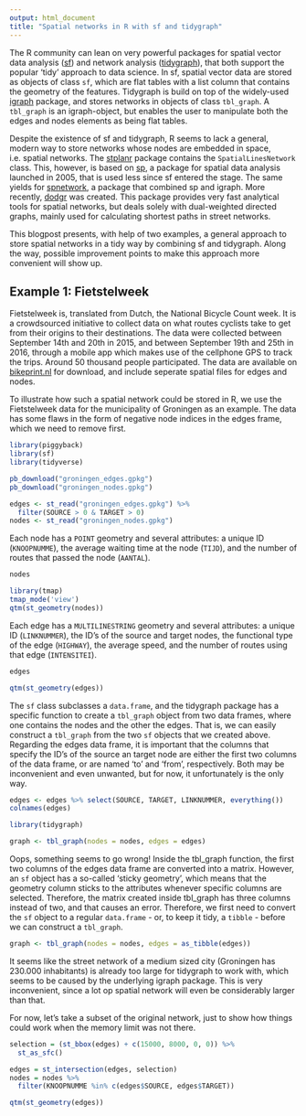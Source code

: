 ```yaml
---
output: html_document
title: "Spatial networks in R with sf and tidygraph"
---
```


The R community can lean on very powerful packages for spatial vector data analysis ([sf](https://github.com/r-spatial/sf)) and network analysis ([tidygraph](https://github.com/thomasp85/tidygraph)), that both support the popular 'tidy' approach to data science. In sf, spatial vector data are stored as objects of class `sf`, which are flat tables with a list column that contains the geometry of the features. Tidygraph is build on top of the widely-used [igraph](https://github.com/igraph/igraph) package, and stores networks in objects of class `tbl_graph`. A `tbl_graph` is an igraph-object, but enables the user to manipulate both the edges and nodes elements as being flat tables.

Despite the existence of sf and tidygraph, R seems to lack a general, modern way to store networks whose nodes are embedded in space, i.e. spatial networks. The [stplanr](https://github.com/ropensci/stplanr) package contains the `SpatialLinesNetwork` class. This, however, is based on [sp](https://github.com/edzer/sp/), a package for spatial data analysis launched in 2005, that is used less since sf entered the stage. The same yields for [spnetwork](https://github.com/edzer/spnetwork), a package that combined sp and igraph. More recently, [dodgr](https://github.com/ATFutures/dodgr) was created. This package provides very fast analytical tools for spatial networks, but deals solely with dual-weighted directed graphs, mainly used for calculating shortest paths in street networks.

This blogpost presents, with help of two examples, a general approach to store spatial networks in a tidy way by combining sf and tidygraph. Along the way, possible improvement points to make this approach more convenient will show up.

## Example 1: Fietstelweek

Fietstelweek is, translated from Dutch, the National Bicycle Count week. It is a crowdsourced initiative to collect data on what routes cyclists take to get from their origins to their destinations. The data were collected between September 14th and 20th in 2015, and between September 19th and 25th in 2016, through a mobile app which makes use of the cellphone GPS to track the trips. Around 50 thousand people participated. The data are available on [bikeprint.nl](http://www.bikeprint.nl/fietstelweek/) for download, and include seperate spatial files for edges and nodes.

To illustrate how such a spatial network could be stored in R, we use the Fietstelweek data for the municipality of Groningen as an example. The data has some flaws in the form of negative node indices in the edges frame, which we need to remove first.

```r
library(piggyback)
library(sf)
library(tidyverse)

pb_download("groningen_edges.gpkg")
pb_download("groningen_nodes.gpkg")

edges <- st_read("groningen_edges.gpkg") %>% 
  filter(SOURCE > 0 & TARGET > 0)
nodes <- st_read("groningen_nodes.gpkg")
```

Each node has a `POINT` geometry and several attributes: a unique ID (`KNOOPNUMME`), the average waiting time at the node (`TIJD`), and the number of routes that passed the node (`AANTAL`). 

```r
nodes
```

```r
library(tmap)
tmap_mode('view')
qtm(st_geometry(nodes))
```

Each edge has a `MULTILINESTRING` geometry and several attributes: a unique ID (`LINKNUMMER`), the ID's of the source and target nodes, the functional type of the edge (`HIGHWAY`), the average speed, and the number of routes using that edge (`INTENSITEI`).

```r
edges
```

```r
qtm(st_geometry(edges))
```

The `sf` class subclasses a `data.frame`, and the tidygraph package has a specific function to create a `tbl_graph` object from two data frames, where one contains the nodes and the other the edges. That is, we can easily construct a `tbl_graph` from the two `sf` objects that we created above. Regarding the edges data frame, it is important that the columns that specify the ID's of the source an target node are either the first two columns of the data frame, or are named 'to' and 'from', respectively. Both may be inconvenient and even unwanted, but for now, it unfortunately is the only way.

```r
edges <- edges %>% select(SOURCE, TARGET, LINKNUMMER, everything())
colnames(edges)
```

```r
library(tidygraph)

graph <- tbl_graph(nodes = nodes, edges = edges)
```

Oops, something seems to go wrong! Inside the tbl_graph function, the first two columns of the edges data frame are converted into a matrix. However, an `sf` object has a so-called 'sticky geometry', which means that the geometry column sticks to the attributes whenever specific columns are selected. Therefore, the matrix created inside tbl_graph has three columns instead of two, and that causes an error. Therefore, we first need to convert the `sf` object to a regular `data.frame` - or, to keep it tidy, a `tibble` - before we can construct a `tbl_graph`.

```r
graph <- tbl_graph(nodes = nodes, edges = as_tibble(edges))
``` 

It seems like the street network of a medium sized city (Groningen has 230.000 inhabitants) is already too large for tidygraph to work with, which seems to be caused by the underlying igraph package. This is very inconvenient, since a lot op spatial network will even be considerably larger than that.

For now, let's take a subset of the original network, just to show how things could work when the memory limit was not there. 

```r
selection = (st_bbox(edges) + c(15000, 8000, 0, 0)) %>%
  st_as_sfc()

edges = st_intersection(edges, selection)
nodes = nodes %>%
  filter(KNOOPNUMME %in% c(edges$SOURCE, edges$TARGET))
```

```r
qtm(st_geometry(edges))
```